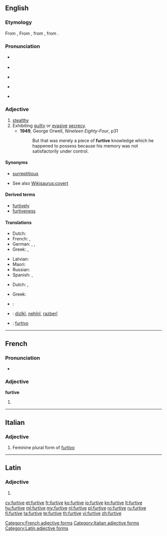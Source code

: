 ==English==

===Etymology===
From {{etyl|fr|en}} {{term/t|fr|furtif||stealthy}}, From {{etyl|la|en}} {{term/t|la|fūrtīvus||stolen}}, from {{term/t|la|fūrtum||theft}}, from {{term/t|la|fūr||thief}}.

===Pronunciation===
* {{a|UK}} {{IPA|/ˈfɜːtɪv/}}
* {{audio|en-uk-Furtive.ogg|Audio (UK)}}
* {{a|AusE}} {{IPA|[ˈfɜːɾɪv]}}
* {{a|US}} {{IPA|[ˈfɝ.ɾɪv]}}
* {{audio|en-us-furtive.ogg|Audio (US)}}

===Adjective===
{{en-adj}}

# [[stealthy]]
# Exhibiting [[guilty]] or [[evasive]] [[secrecy]].
#* '''1949''', George Orwell, ''Nineteen Eighty-Four'', p31
#*: But that was merely a piece of '''furtive''' knowledge which he happened to possess because his memory was not satisfactorily under control.

{{rfex}}

====Synonyms====
* {{sense|stealthy}} [[surreptitious]]
* See also [[Wikisaurus:covert]]

====Derived terms====
* [[furtively]]
* [[furtiveness]]

====Translations====
{{trans-top|stealthy}}
* Dutch: {{t+|nl|heimelijk}}
* French: {{t+|fr|furtif}}, {{t+|fr|subreptice}}
* German: {{t+|de|heimlich}}, {{t+|de|geheim}}, {{t+|de|tarnen|alt=Tarn-}}
* Greek: {{t+|el|λαθραίος|m|tr=lathraíos|sc=Grek}}, {{t+|el|κρυφός|m|tr=kryfós|sc=Grek}}
{{trans-mid}}
* Latvian: {{t|lv|zaglīgs}}
* Maori: {{t|mi|whakamokeke}}
* Russian: {{t+|ru|скрытный}}
* Spanish: {{t+|es|furtivo}}, {{t+|es|sigiloso}}
{{trans-bottom}}

{{trans-top|exhibiting guilty or evasive secrecy}}
* Dutch: {{t+|nl|heimelijk}}, {{t+|nl|geheim}}
{{trans-mid}}
* Greek: {{t+|el|φευγαλέος|m|tr=fevgaléos|sc=Grek}}
{{trans-bottom}}

{{checktrans-top}}
* {{ttbc|ia}}: {{t|ia|furtive}}
* {{ttbc|ku}}: [[dizîkî]], [[nehînî]], [[razberî]]
{{trans-mid}}
* {{ttbc|pt}}: [[furtivo]]
{{trans-bottom}}

----

==French==

===Pronunciation===
* {{IPA|/fyʁtiv/|lang=fr}}

===Adjective===
'''furtive''' {{f}}

# {{feminine of|furtif|lang=fr}}

[[Category:French adjective forms]]

----

==Italian==

===Adjective===
{{head|it}} {{f}}

# Feminine plural form of [[furtivo]]

[[Category:Italian adjective forms]]

----

==Latin==

===Adjective===
{{head|la}}

# {{inflection of|fūrtīvus||m|voc|s|lang=la}}

[[Category:Latin adjective forms]]

[[cy:furtive]]
[[et:furtive]]
[[fr:furtive]]
[[ko:furtive]]
[[io:furtive]]
[[kn:furtive]]
[[lt:furtive]]
[[hu:furtive]]
[[ml:furtive]]
[[my:furtive]]
[[nl:furtive]]
[[pl:furtive]]
[[ro:furtive]]
[[ru:furtive]]
[[fi:furtive]]
[[ta:furtive]]
[[te:furtive]]
[[th:furtive]]
[[vi:furtive]]
[[zh:furtive]]